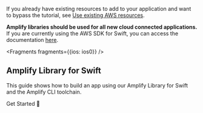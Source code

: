 If you already have existing resources to add to your application and want to bypass the tutorial, see [Use existing AWS resources](/lib/project-setup/use-existing-resources).

<!-- TODO Rewrite If we have documentation for almost all categories with escape hatches - is there a reason we should keep the SDK documentation here? -->

<Callout warning>

**Amplify libraries should be used for all new cloud connected applications.** If you are currently using the AWS SDK for Swift, you can access the documentation [here](https://docs.aws.amazon.com/sdk-for-swift/latest/developer-guide/getting-started.html).

</Callout>


<Fragments fragments={{ios: ios0}} />

## Amplify Library for Swift

This guide shows how to build an app using our Amplify Library for Swift and the Amplify CLI toolchain.

<InternalLinkButton href="/lib/project-setup/prereq">
  <span slot="text">Get Started 🚀</span>
</InternalLinkButton>

